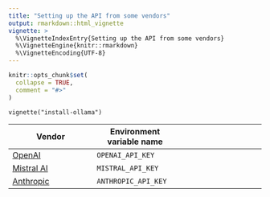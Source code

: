 ```yaml
---
title: "Setting up the API from some vendors"
output: rmarkdown::html_vignette
vignette: >
  %\VignetteIndexEntry{Setting up the API from some vendors}
  %\VignetteEngine{knitr::rmarkdown}
  %\VignetteEncoding{UTF-8}
---
```


```r
knitr::opts_chunk$set(
  collapse = TRUE,
  comment = "#>"
)
```


`vignette("install-ollama")`


Vendor | Environment variable name | 
---|---|---|
[OpenAI](https://platform.openai.com/api-keys) | `OPENAI_API_KEY` | 
[Mistral AI](https://console.mistral.ai/api-keys/) | `MISTRAL_API_KEY` |
[Anthropic](https://console.anthropic.com/settings/keys) | `ANTHROPIC_API_KEY` |
